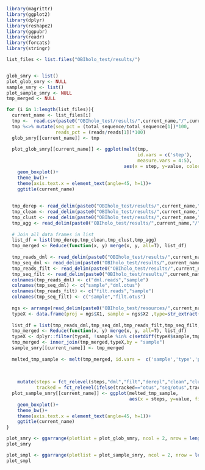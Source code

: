 ```r
library(magrittr)
library(ggplot2)
library(dplyr)
library(reshape2)
library(ggpubr)
library(readr)
library(forcats)
library(stringr)

list_files <- list.files("OBIholo_test/results/")


glob_smry <- list()
plot_glob_smry <- NULL
sample_smry <- list()
plot_sample_smry <- NULL
tmp_merged <- NULL

for (i in 1:length(list_files)){
  current_name <- list_files[i] 
  tmp <-  read.csv(paste0("OBIholo_test/results/",current_name,"/",current_name,"_seq_tracking.csv"),sep = "\t")
  tmp %<>% mutate(seq_pct = (total_sequence/total_sequence[1])*100,
                  reads_pct = (reads/reads[1])*100)
  glob_smry[[current_name]] <- tmp
  
  plot_glob_smry[[current_name]] <- ggplot(melt(tmp,
                                                id.vars = c('step'),
                                                measure.vars = 4:5),
                                           aes(x = step, y=value, color=variable))+
    geom_boxplot()+
    theme_bw()+
    theme(axis.text.x = element_text(angle=45, h=1))+
    ggtitle(current_name)
  
  
  tmp_derep <- read_delim(paste0("OBIholo_test/results/",current_name,"/",current_name,"_derep.sampstat"), " ")
  tmp_clean <- read_delim(paste0("OBIholo_test/results/",current_name,"/",current_name,"_clean.sampstat2"), " ")
  tmp_clust <- read_delim(paste0("OBIholo_test/results/",current_name,"/",current_name,"_clust.sampstat2"), " ")
  tmp_agg <- read_delim(paste0("OBIholo_test/results/",current_name,"/",current_name,"_agg.sampstat2"), " ")
  
  # Join all data frames in list
  list_df = list(tmp_derep,tmp_clean,tmp_clust,tmp_agg)
  tmp_merged <- Reduce(function(x, y) merge(x, y, all=T), list_df)
  
  tmp_reads_dml <- read_delim(paste0("OBIholo_test/results/",current_name,"/",current_name,"_reads_tracking_deml.txt"), " ", col_names = F)[,1:2] 
  tmp_seq_dml <- read_delim(paste0("OBIholo_test/results/",current_name,"/",current_name,"_seq_tracking_deml.txt"), "\t", col_names = F)[,1:2]
  tmp_reads_filt <- read_delim(paste0("OBIholo_test/results/",current_name,"/",current_name,"_reads_tracking_basfilt.txt"), " ", col_names = F)[,1:2]
  tmp_seq_filt <- read_delim(paste0("OBIholo_test/results/",current_name,"/",current_name,"_seq_tracking_basfilt.txt"), "\t", col_names = F)[,1:2]
  colnames(tmp_reads_dml) <- c("dml.reads","sample")
  colnames(tmp_seq_dml) <- c("sample","dml.otus")
  colnames(tmp_reads_filt) <- c("filt.reads","sample")
  colnames(tmp_seq_filt) <- c("sample","filt.otus")
  
  ngs <- arrange(read_delim(paste0("OBIholo_test/resources/",current_name,"/",current_name,"_ngsfilter.tab"),"\t", escape_double = F, trim_ws = T, col_names = F),X2)
  typeX <- data.frame(proj = ngs$X1, sample = ngs$X2 ,type=str_extract(ngs$X8,"(?<=type=).+?(?=;)"))
  
  list_df = list(tmp_reads_dml,tmp_seq_dml,tmp_reads_filt,tmp_seq_filt,tmp_merged)
  tmp_merged <- Reduce(function(x, y) merge(x, y, all=T), list_df)
  typeX <- dplyr::filter(typeX, !sample %in% c(setdiff(typeX$sample,tmp_merged$sample)))
  tmp_merged <- inner_join(tmp_merged,typeX,by = "sample")
  sample_smry[[current_name]] <- tmp_merged
  
  melted_tmp_sample <- melt(tmp_merged, id.vars =  c('sample','type','proj'),  measure.vars = 2:13 ) %>% mutate(steps = str_extract(variable,".+(?=\\.)"),
                                                                                                                tracked = str_extract(variable,"(?<=\\.).+"),
                                                                                                                value = as.numeric(value)) %>%
    
    mutate(steps = fct_relevel(steps,"dml","filt","derepl","clean","clust","agg"),
           tracked = fct_relevel(ifelse(tracked=="otus","seq/otus",tracked),"reads","seq/otus")) 
  plot_sample_smry[[current_name]] <- ggplot(melted_tmp_sample,
                                             aes(x = steps, y=value, fill=tracked))+
    geom_boxplot()+
    theme_bw()+
    theme(axis.text.x = element_text(angle=45, h=1))+
    ggtitle(current_name)
}  

plot_smry <- ggarrange(plotlist = plot_glob_smry, ncol = 2, nrow = length(plot_glob_smry)/2, common.legend = T, legend = "bottom")
plot_smry

plot_smpl <- ggarrange(plotlist = plot_sample_smry, ncol = 2, nrow = length(plot_glob_smry)/2, common.legend = T, legend = "bottom")
plot_smpl
```

